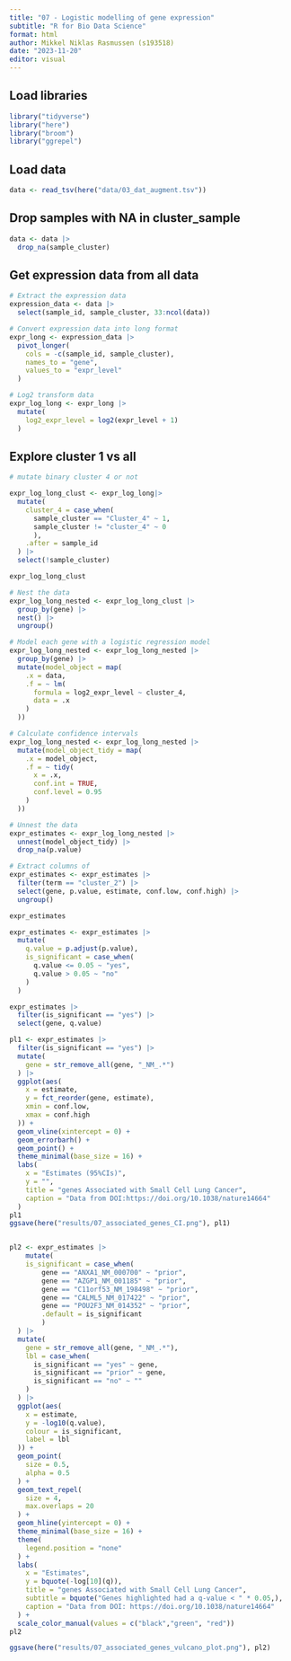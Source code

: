 ```yaml
---
title: "07 - Logistic modelling of gene expression"
subtitle: "R for Bio Data Science"
format: html
author: Mikkel Niklas Rasmussen (s193518)
date: "2023-11-20"
editor: visual
---
```


## Load libraries

```r
library("tidyverse")
library("here")
library("broom")
library("ggrepel")
```

## Load data

```r
data <- read_tsv(here("data/03_dat_augment.tsv"))
```

## Drop samples with NA in cluster_sample

```r
data <- data |>
  drop_na(sample_cluster)
```

## Get expression data from all data

```r
# Extract the expression data
expression_data <- data |>
  select(sample_id, sample_cluster, 33:ncol(data))
```

```r
# Convert expression data into long format
expr_long <- expression_data |>
  pivot_longer(
    cols = -c(sample_id, sample_cluster),
    names_to = "gene",
    values_to = "expr_level"
  )

# Log2 transform data
expr_log_long <- expr_long |>
  mutate(
    log2_expr_level = log2(expr_level + 1)
  )
```

## Explore cluster 1 vs all

```r

# mutate binary cluster 4 or not

expr_log_long_clust <- expr_log_long|>
  mutate(
    cluster_4 = case_when(
      sample_cluster == "Cluster_4" ~ 1,
      sample_cluster != "cluster_4" ~ 0
      ),
    .after = sample_id
  ) |>
  select(!sample_cluster)

expr_log_long_clust
```

```r
# Nest the data
expr_log_long_nested <- expr_log_long_clust |>
  group_by(gene) |>
  nest() |>
  ungroup()

# Model each gene with a logistic regression model
expr_log_long_nested <- expr_log_long_nested |>
  group_by(gene) |>
  mutate(model_object = map(
    .x = data,
    .f = ~ lm(
      formula = log2_expr_level ~ cluster_4,
      data = .x
    )
  ))

# Calculate confidence intervals
expr_log_long_nested <- expr_log_long_nested |>
  mutate(model_object_tidy = map(
    .x = model_object,
    .f = ~ tidy(
      x = .x,
      conf.int = TRUE,
      conf.level = 0.95
    )
  ))

# Unnest the data
expr_estimates <- expr_log_long_nested |>
  unnest(model_object_tidy) |>
  drop_na(p.value)

# Extract columns of
expr_estimates <- expr_estimates |>
  filter(term == "cluster_2") |>
  select(gene, p.value, estimate, conf.low, conf.high) |>
  ungroup()

expr_estimates

expr_estimates <- expr_estimates |>
  mutate(
    q.value = p.adjust(p.value),
    is_significant = case_when(
      q.value <= 0.05 ~ "yes",
      q.value > 0.05 ~ "no"
    )
  )

expr_estimates |>
  filter(is_significant == "yes") |>
  select(gene, q.value) 
```

```r
pl1 <- expr_estimates |>
  filter(is_significant == "yes") |>
  mutate(
    gene = str_remove_all(gene, "_NM_.*")
  ) |>
  ggplot(aes(
    x = estimate,
    y = fct_reorder(gene, estimate),
    xmin = conf.low,
    xmax = conf.high
  )) +
  geom_vline(xintercept = 0) +
  geom_errorbarh() +
  geom_point() +
  theme_minimal(base_size = 16) +
  labs(
    x = "Estimates (95%CIs)",
    y = "",
    title = "genes Associated with Small Cell Lung Cancer",
    caption = "Data from DOI:https://doi.org/10.1038/nature14664"
  )
pl1
ggsave(here("results/07_associated_genes_CI.png"), pl1)


pl2 <- expr_estimates |>
    mutate(
    is_significant = case_when(
        gene == "ANXA1_NM_000700" ~ "prior",
        gene == "AZGP1_NM_001185" ~ "prior",
        gene == "C11orf53_NM_198498" ~ "prior",
        gene == "CALML5_NM_017422" ~ "prior",
        gene == "POU2F3_NM_014352" ~ "prior",
        .default = is_significant
        )
  ) |>
  mutate(
    gene = str_remove_all(gene, "_NM_.*"),
    lbl = case_when(
      is_significant == "yes" ~ gene,
      is_significant == "prior" ~ gene,
      is_significant == "no" ~ ""
    )
  ) |>
  ggplot(aes(
    x = estimate,
    y = -log10(q.value),
    colour = is_significant,
    label = lbl
  )) +
  geom_point(
    size = 0.5,
    alpha = 0.5
  ) +
  geom_text_repel(
    size = 4,
    max.overlaps = 20
  ) +
  geom_hline(yintercept = 0) +
  theme_minimal(base_size = 16) +
  theme(
    legend.position = "none"
  ) +
  labs(
    x = "Estimates",
    y = bquote(-log[10](q)),
    title = "genes Associated with Small Cell Lung Cancer",
    subtitle = bquote("Genes highlighted had a q-value < " * 0.05,),
    caption = "Data from DOI: https://doi.org/10.1038/nature14664"
  ) +
  scale_color_manual(values = c("black","green", "red"))
pl2

ggsave(here("results/07_associated_genes_vulcano_plot.png"), pl2)
```
